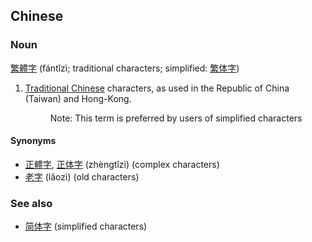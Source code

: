 ==Chinese==
===Noun===
[[繁]][[體]][[字]] (fántǐzì; traditional characters; simplified: [[繁体字]])

# [[Traditional Chinese]] characters, as used in the Republic of China (Taiwan) and Hong-Kong.
#:Note: This term is preferred by users of simplified characters

====Synonyms====
*[[正體字]], [[正体字]] (zhèngtǐzì) (complex characters)
*[[老字]] (lǎozì) (old characters)

===See also===
*[[简体字]] (simplified characters)